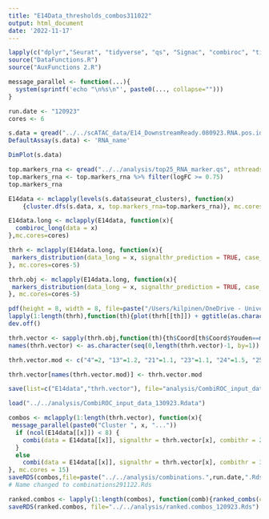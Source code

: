 ```yaml
---
title: "E14Data_thresholds_combos311022"
output: html_document
date: '2022-11-17'
---
```


```r
lapply(c("dplyr","Seurat", "tidyverse", "qs", "Signac", "combiroc", "tibble", "parallel"), library, character.only = T)
source("DataFunctions.R")
source("AuxFunctions 2.R")

message_parallel <- function(...){
  system(sprintf('echo "\n%s\n"', paste0(..., collapse="")))
}
```

```r
run.date <- "120923"
cores <- 6
```

```r
s.data = qread("../../scATAC_data/E14_DownstreamReady.080923.RNA.pos.idents.qs", nthreads = cores); #load scRNA-seq matrix
DefaultAssay(s.data) <- 'RNA_name'
```

```r
DimPlot(s.data)
```

```r
top.markers_rna <- qread("../../analysis/top25_RNA_marker.qs", nthreads = cores)
top.markers_rna <- top.markers_rna %>% filter(logFC >= 0.75)
top.markers_rna
```

```r
E14data <- mclapply(levels(s.data$seurat_clusters), function(x)
    {cluster.dfs(s.data, x, top.markers_rna=top.markers_rna)}, mc.cores=cores)
```

```r
E14data.long <- mclapply(E14data, function(x){
  combiroc_long(data = x)
},mc.cores=cores)
```

```r
thrh <- mclapply(E14data.long, function(x){
 markers_distribution(data_long = x, signalthr_prediction = TRUE, case_class = "A", min_SE = 30, min_SP = 80)$Density_plot
}, mc.cores=cores-5)
```

```r
thrh.obj <- mclapply(E14data.long, function(x){
 markers_distribution(data_long = x, signalthr_prediction = TRUE, case_class = "A", min_SE = 30, min_SP = 80)
}, mc.cores=cores-5)
```

```r
pdf(height = 8, width = 8, file=paste("/Users/kilpinen/OneDrive - University of Helsinki/Neuronal Feature Space/Figures/plots for figures/Combiroc_thrs_",run.date,".pdf",sep=""))
lapply(1:length(thrh),function(th){plot(thrh[[th]]) + ggtitle(as.character(th-1))})
dev.off()
```


```r

thrh.vector <- sapply(thrh.obj,function(th){th$Coord[th$Coord$Youden==max(th$Coord$Youden), 'threshold'][1]})
names(thrh.vector) <- as.character(seq(0,length(thrh.vector)-1, by=1))

thrh.vector.mod <- c("4"=2, "13"=1.2, "21"=1.1, "23"=1.1, "24"=1.5, "25"=1.1, "26"=1.1, "32"=1, "33"=1.1,"38"=1.1,"39"=1.1, "43"=1.1, "44"=1.8, "45"=1.2, "46"=1.5, "48"=1, "49"=1.5, "50"=2, "51"=1.1, "58"=1.2, "65"=1.3, "66"=1.5, "67"=1.5, "69"=1, "70"=1.2, "72"=1.1, "76"=1, "78"=1, "79"=1.1, "80"=1, "82"=1.2, "85"=1, "88"=1.2, "90"=1.2, "95"=1, "103"=1.2, "104"=1.2,"107"=1.2, "108"=1.5, "112"=1, "114"=1.1, "115"=2, "118"=1, "119"=1.2, "120"=1.2, "122"=1, "123"=1.4, "125"=1, "126"=0.8, "128"=1, "129"=1.1, "130"=1.1, "131"=1, "132"=1.1, "134"=1.5, "150"=1.1, "151"=1, "152"=2, "160"=1.1, "175"=1.1, "176"=1, "177"=1, "178"=1, "179"=1, "180"=1.2)

thrh.vector[names(thrh.vector.mod)] <- thrh.vector.mod

```

```r
save(list=c("E14data","thrh.vector"), file="analysis/CombiROC_input_data_130923.Rdata")
```

```r
load("../../analysis/CombiROC_input_data_130923.Rdata")
```

```r
combos <- mclapply(1:length(thrh.vector), function(x){
 message_parallel(paste0("Cluster ", x, "..."))
  if (ncol(E14data[[x]]) < 8) {
    combi(data = E14data[[x]], signalthr = thrh.vector[x], combithr = 2, max_length = 4, case_class="A")
  }
  else
    combi(data = E14data[[x]], signalthr = thrh.vector[x], combithr = 3, max_length = 6, case_class="A")
}, mc.cores = 15)
saveRDS(combos,file=paste("../../analysis/combinations.",run.date,".Rds",sep=""))
# Name changed to combinations291122.Rds
```

```r
ranked.combos <- lapply(1:length(combos), function(comb){ranked_combs(combo_table = combos[[comb]], min_SE=95, min_SP = 95)})
saveRDS(ranked.combos, file="../../analysis/ranked.combos_120923.Rds")
```


